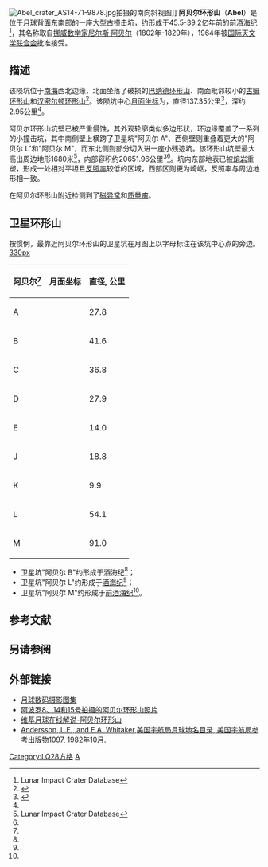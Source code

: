 {{月球环形山信息框
|image = Abel crater clementine bw albedo.jpg
|caption=阿贝尔环形山及卫星坑
|latitude= 34.63
|N_or_S=S
|longitude = 85.78
|E_or_W=E
|diameter= 137.35公里
|depth= 2.95公里<ref>[http://the-moon.wikispaces.com/Abel Abel at The Moon Wiki]</ref>
|colong= 276
|eponym=[[尼尔斯·阿贝尔|尼尔斯·阿贝尔]]
}}
[[Image:Abel_crater_AS14-71-9878.jpg|thumb]]拍摄的南向斜视图]]
'''阿贝尔环形山'''（'''Abel'''）是位于[[月球背面|月球背面]]东南部的一座大型古[[撞击坑|撞击坑]]，约形成于45.5-39.2亿年前的[[前酒海纪|前酒海纪]]<ref name=LICD>Lunar Impact Crater Database</ref>，其名称取自[[挪威|挪威]][[数学家|数学家]][[尼尔斯·阿贝尔|尼尔斯·阿贝尔]]（1802年-1829年），1964年被[[国际天文学联合会|国际天文学联合会]]批准接受。

==描述== 
该陨坑位于[[南海_(月球)|南海]]西北边缘，北面坐落了破损的[[巴纳德环形山|巴纳德环形山]]、南面毗邻较小的[[古姆环形山|古姆环形山]]和[[汉密尔顿环形山|汉密尔顿环形山]]<ref>{{Cite web |url=http://planetarynames.wr.usgs.gov/images/Lunar/lac_116.pdf |title=Crater Abel on the map LAC-116 |access-date=2017-06-02 |archive-date=2020-11-27 |archive-url=https://web.archive.org/web/20201127012417/https://planetarynames.wr.usgs.gov/images/Lunar/lac_116.pdf |dead-url=no }}</ref>。该陨坑中心[[月面坐标|月面坐标]]为{{Coord|34.63|S|85.78|E|globe:Moon|nogoogle=1|noosm=1}}，直径137.35公里<ref name="IAU">{{Cite web |url=http://planetarynames.wr.usgs.gov/Feature/12 |title=Directory of the International Astronomical Union |access-date=2017-06-02 |archive-date=2020-11-27 |archive-url=https://web.archive.org/web/20201127013833/https://planetarynames.wr.usgs.gov/Feature/12 |dead-url=no }}</ref>，深约2.95公里<ref name="LICD"/>。

阿贝尔环形山坑壁已被严重侵蚀，其外观轮廓类似多边形状，环边缘覆盖了一系列的小撞击坑，其中南侧壁上横跨了卫星坑"阿贝尔 A"、西侧壁则重叠着更大的"阿贝尔 L"和"阿贝尔 M"，而东北侧则部分切入进一座小残迹坑。该环形山坑壁最大高出周边地形1680米<ref name=LICD>Lunar Impact Crater Database</ref>，内部容积约20651.96公里<sup>3</sup><ref name="LICD"/>。坑内东部地表已被[[熔岩|熔岩]]重塑，形成一处相对平坦且[[反照率|反照率]]较低的区域，西部区则更为崎岖，反照率与周边地形相一致。

在阿贝尔环形山附近检测到了[[磁异常|磁异常]]和[[质量瘤|质量瘤]]。

==卫星环形山==
按惯例，最靠近阿贝尔环形山的卫星坑在月图上以字母标注在该坑中心点的旁边。
[[image:Abel_sattelite_craters_map.jpg|330px]]
{| class="wikitable" style="text-align:center"
|-
! 阿贝尔<ref name="IAU"/>
! class="unsortable" | 月面坐标
! 直径, 公里
|-
|A
|{{Coord|36.31|S|85.8|E|globe:moon|nogoogle=1|noosm=1|name=Abel A}}
|27.8
|-
|B
|{{Coord|36.72|S|82.6|E|globe:moon|nogoogle=1|noosm=1|name=Abel B}}
|41.6
|-
|C
|{{Coord|36.13|S|81.41|E|globe:moon|nogoogle=1|noosm=1|name=Abel C}}
|36.8
|-
|D
|{{Coord|37.67|S|86.45|E|globe:moon|nogoogle=1|noosm=1|name=Abel D}}
|27.9
|-
|E
|{{Coord|37.54|S|84.44|E|globe:moon|nogoogle=1|noosm=1|name=Abel E}}
|14.0
|-
|J
|{{Coord|36.2|S|79.87|E|globe:moon|nogoogle=1|noosm=1|name=Abel J}}
|18.8
|-
|K
|{{Coord|34.69|S|77.46|E|globe:moon|nogoogle=1|noosm=1|name=Abel K}}
| 9.9
|-
|L
|{{Coord|34.55|S|82.39|E|globe:moon|nogoogle=1|noosm=1|name=Abel L}}
|54.1
|-
|M
|{{Coord|32.38|S|83.52|E|globe:moon|nogoogle=1|noosm=1|name=Abel M}}
|91.0
|}{{clear}}
* 卫星坑"阿贝尔 B"约形成于[[酒海纪|酒海纪]]<ref name="LICD"/>；
* 卫星坑"阿贝尔 L"约形成于[[酒海纪|酒海纪]]<ref name="LICD"/>；
* 卫星坑"阿贝尔 M"约形成于[[前酒海纪|前酒海纪]]<ref name="LICD"/>。

==参考文献==
{{Reflist}}

==另请参阅==
{{Lunar crater references}}

==外部链接==
* [http://www.lpi.usra.edu/resources/lunar_orbiter/bin/srch_nam.shtml?Abel%7C0 月球数码摄影图集] {{Wayback|url=http://www.lpi.usra.edu/resources/lunar_orbiter/bin/srch_nam.shtml?Abel%7C0 |date=20201127013459 }}
* [http://www.lpi.usra.edu/resources/apollo/search/feature/?feature=Abel 阿波罗8、14和15号拍摄的阿贝尔环形山照片] {{Wayback|url=http://www.lpi.usra.edu/resources/apollo/search/feature/?feature=Abel |date=20201127013601 }}
* [http://the-moon.wikispaces.com/Abel 维基月球在线解说-阿贝尔环形山] {{Wayback|url=http://the-moon.wikispaces.com/Abel |date=20081004043235 }}
* [http://planet4589.org/astro/lunar/RP-1097.pdf Andersson, L.E., and E.A. Whitaker,美国宇航局月球地名目录, 美国宇航局参考出版物1097, 1982年10月.] {{Wayback|url=http://planet4589.org/astro/lunar/RP-1097.pdf |date=20141006125838 }}

{{月球环形山 (A-B)}}

[[Category:LQ28方格|Category:LQ28方格]]
[[Category:月球环形山|A]]